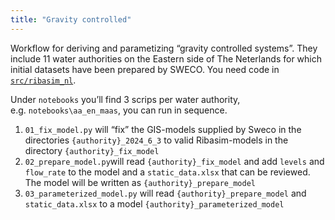 ```yaml
---
title: "Gravity controlled"
---
```


Workflow for deriving and parametizing "gravity controlled systems". They include 11 water authorities on the Eastern side of The Neterlands for which initial datasets have been prepared by SWECO.
You need code in [`src/ribasim_nl`](https://github.com/Deltares/Ribasim-NL/tree/main/src/ribasim_nl).

Under `notebooks` you'll find 3 scrips per water authority, e.g. `notebooks\aa_en_maas`, you can run in sequence.

1. `01_fix_model.py` will "fix" the GIS-models supplied by Sweco in the directories `{authority}_2024_6_3` to valid Ribasim-models in the directory `{authority}_fix_model`
2. `02_prepare_model.py`will read `{authority}_fix_model` and add `levels` and `flow_rate` to the model and a `static_data.xlsx` that can be reviewed. The model will be written as `{authority}_prepare_model`
3. `03_parameterized_model.py` will read `{authority}_prepare_model` and `static_data.xlsx` to a model `{authority}_parameterized_model`
